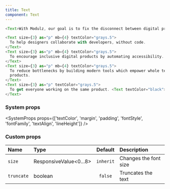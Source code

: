 ```yaml
---
title: Text
component: Text
---
```


```js live=true
<Text>With Modulz, our goal is to fix the disconnect between digital product teams.</Text>
```

```js live=true
<Text size={3} as="p" mb={4} textColor="grays.5">
  To help designers collaborate with developers, without code.
</Text>
<Text size={3} as="p" mb={4} textColor="grays.5">
  To encourage inclusive digital products by automating accessibility.
</Text>
<Text size={3} as="p" mb={4} textColor="grays.5">
  To reduce bottlenecks by building modern tools which empower whole teams to work on their end
  products.
</Text>
<Text size={3} as="p" textColor="grays.5">
  To get everyone working on the same product. <Text textColor="black">Together.</Text>
</Text>
```

### System props

<SystemProps
  props={['textColor', 'margin', 'padding', 'fontStyle', 'fontFamily', 'textAlign', 'lineHeight']}
/>

### Custom props

| Name       | Type                   |  Default  | Description           |
| :--------- | :--------------------- | :-------: | :-------------------- |
| `size`     | ResponsiveValue<0...8> | `inherit` | Changes the font size |
| `truncate` | boolean                |  `false`  | Truncates the text    |
